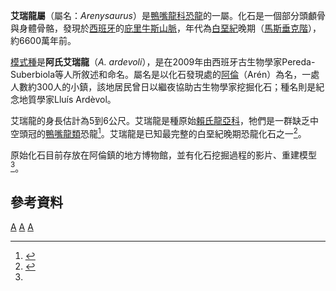 {{Automatic Taxobox
| taxon = Arenysaurus
| fossil_range = [[白堊紀|白堊紀]]晚期,{{fossilrange|66}}
| image = Arenysaurus.jpg
| image_caption = 艾瑞龍的復原模型
| authority = Pereda-Suberbiola ''et al.'', 2009
| type_species = '''阿氏艾瑞龍<br>''Arenysaurus ardevoli''''' 
| type_species_authority = Pereda-Suberbiola ''et al.'', 2009
}}

'''艾瑞龍屬'''（屬名：''Arenysaurus''）是[[鴨嘴龍科|鴨嘴龍科]][[恐龍|恐龍]]的一屬。化石是一個部分頭顱骨與身體骨骼，發現於[[西班牙|西班牙]]的[[庇里牛斯山脈|庇里牛斯山脈]]，年代為[[白堊紀|白堊紀]]晚期（[[馬斯垂克階|馬斯垂克階]]），約6600萬年前。

[[模式種|模式種]]是'''阿氏艾瑞龍'''（''A. ardevoli''），是在2009年由西班牙古生物學家Pereda-Suberbiola等人所敘述和命名。屬名是以化石發現處的[[阿倫|阿倫]]（Arén）為名，一處人數約300人的小鎮，該地居民曾日以繼夜協助古生物學家挖掘化石；種名則是紀念地質學家Lluís Ardèvol。

艾瑞龍的身長估計為5到6公尺。艾瑞龍是種原始[[賴氏龍亞科|賴氏龍亞科]]，牠們是一群缺乏中空頭冠的[[鴨嘴龍類|鴨嘴龍類]]恐龍<ref name=XPSetal09>{{cite journal |last=Pereda-Suberbiola |first=Xabier |coauthors=José Ignacio Canudo; Penélope Cruzado-Caballero; José Luis Barco; Nieves López-Martínez; Oriol Oms; and José Ignacio Ruiz-Omeñaca |year=2009 |title=The last hadrosaurid dinosaurs of Europe: A new lambeosaurine from the Uppermost Cretaceous of Aren (Huesca, Spain) |journal=Comptes Rendus Palevol |volume=online preprint |doi=10.1016/j.crpv.2009.05.002}}</ref>。艾瑞龍是已知最完整的白堊紀晚期恐龍化石之一<ref name=Viegas>{{cite news|last=Viegas|first=Jennifer|title=THE LAST DINOSAURS: INTERVIEW WITH DINOSAUR EXPERT JOSE IGNACIO-CANUDO|url=http://news.discovery.com/animals/the-last-dinosaurs-interview-with-dinosaur-expert-jose-ignacio-canudo.html|accessdate=1 May 2012|newspaper=Discovery News|archive-date=2011-01-23|archive-url=https://web.archive.org/web/20110123014937/http://news.discovery.com/animals/the-last-dinosaurs-interview-with-dinosaur-expert-jose-ignacio-canudo.html|dead-url=yes}}</ref>。

原始化石目前存放在阿倫鎮的地方博物館，並有化石挖掘過程的影片、重建模型<ref name=Viegas/>。

==參考資料==
{{reflist}}
{{Ornithopoda|H.}}
{{Taxonbar|from=Q2303736}}

[[Category:上白堊紀恐龍|A]]
[[Category:賴氏龍亞科|A]]
[[Category:歐洲恐龍|A]]